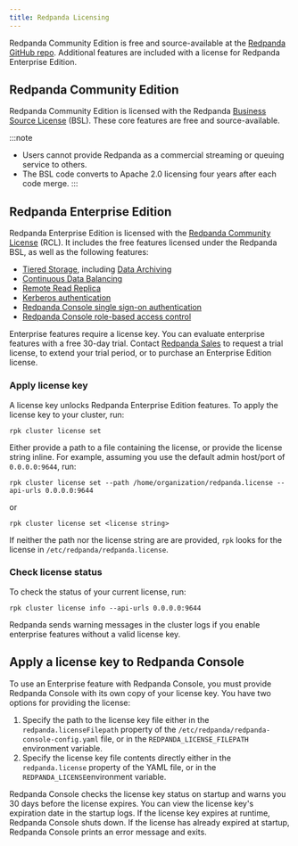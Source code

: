 ```yaml
---
title: Redpanda Licensing
---
```


<head>
    <meta name="title" content="Redpanda licensing | Redpanda Docs"/>
    <meta name="description" content="Redpanda is free and source-available at the Redpanda GitHub repo. Additional features are included with an enterprise license."/>
</head>

Redpanda Community Edition is free and source-available at the [Redpanda GitHub repo](https://github.com/redpanda-data/redpanda). Additional features are included with a license for Redpanda Enterprise Edition.


## Redpanda Community Edition

Redpanda Community Edition is licensed with the Redpanda [Business Source License](https://github.com/redpanda-data/redpanda/blob/dev/licenses/bsl.md) (BSL). These core features are free and source-available. 

:::note
* Users cannot provide Redpanda as a commercial streaming or queuing service to others. 
* The BSL code converts to Apache 2.0 licensing four years after each code merge.
:::


## Redpanda Enterprise Edition

Redpanda Enterprise Edition is licensed with the [Redpanda Community License](https://github.com/redpanda-data/redpanda/blob/dev/licenses/rcl.md) (RCL). It includes the free features licensed under the Redpanda BSL, as well as the following features:

* [Tiered Storage](../../manage/tiered-storage), including [Data Archiving](../../manage/data-archiving)
* [Continuous Data Balancing](../../manage/cluster-maintenance/continuous-data-balancing)
* [Remote Read Replica](../../manage/remote-read-replicas)
* [Kerberos authentication](../../manage/security/authentication/#enable-kerberos)
* [Redpanda Console single sign-on authentication](../../manage/security/console/authentication)
* [Redpanda Console role-based access control](../../manage/security/console/authorization)

Enterprise features require a license key. You can evaluate enterprise features with a free 30-day trial. Contact [Redpanda Sales](https://redpanda.com/try-redpanda?section=enterprise-cloud) to request a trial license, to extend your trial period, or to purchase an Enterprise Edition license.

### Apply license key

A license key unlocks Redpanda Enterprise Edition features. To apply the license key to your cluster, run:

`rpk cluster license set` 

Either provide a path to a file containing the license, or provide the license string inline. For example, assuming you use the default admin host/port of `0.0.0.0:9644`, run:

`rpk cluster license set --path /home/organization/redpanda.license --api-urls 0.0.0.0:9644`

or 

`rpk cluster license set <license string>`

If neither the path nor the license string are are provided, `rpk` looks for the license in `/etc/redpanda/redpanda.license`. 

### Check license status

To check the status of your current license, run:

`rpk cluster license info --api-urls 0.0.0.0:9644`

Redpanda sends warning messages in the cluster logs if you enable enterprise features without a valid license key.

## Apply a license key to Redpanda Console

To use an Enterprise feature with Redpanda Console, you must provide Redpanda Console with its own copy of your license key.
You have two options for providing the license:

1. Specify the path to the license key file either in the `redpanda.licenseFilepath` property of the `/etc/redpanda/redpanda-console-config.yaml` file, or in the `REDPANDA_LICENSE_FILEPATH` environment variable.
2. Specify the license key file contents directly either in the `redpanda.license` property of the YAML file, or in the `REDPANDA_LICENSE`environment variable.

Redpanda Console checks the license key status on startup and warns you 30 days before the license expires. You can view the license key's expiration date in the startup logs.
If the license key expires at runtime, Redpanda Console shuts down. If the license has already
expired at startup, Redpanda Console prints an error message and exits.